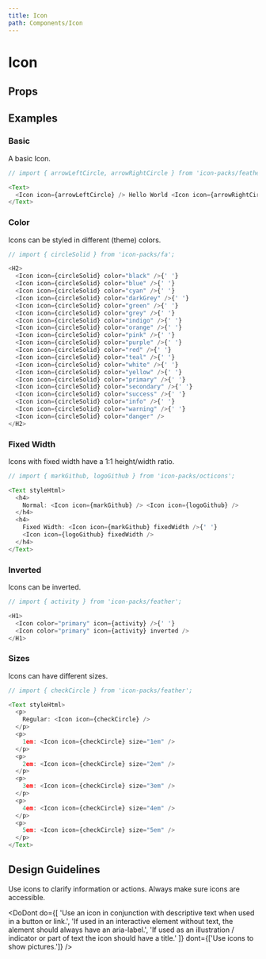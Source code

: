 ```yaml
---
title: Icon
path: Components/Icon
---
```



# Icon

<Description of="Icon" />

## Props

<Props of="Icon" />

## Examples

### Basic

A basic Icon.

```js live
// import { arrowLeftCircle, arrowRightCircle } from 'icon-packs/feather';

<Text>
  <Icon icon={arrowLeftCircle} /> Hello World <Icon icon={arrowRightCircle} />
</Text>
```

### Color

Icons can be styled in different (theme) colors.

```js live
// import { circleSolid } from 'icon-packs/fa';

<H2>
  <Icon icon={circleSolid} color="black" />{' '}
  <Icon icon={circleSolid} color="blue" />{' '}
  <Icon icon={circleSolid} color="cyan" />{' '}
  <Icon icon={circleSolid} color="darkGrey" />{' '}
  <Icon icon={circleSolid} color="green" />{' '}
  <Icon icon={circleSolid} color="grey" />{' '}
  <Icon icon={circleSolid} color="indigo" />{' '}
  <Icon icon={circleSolid} color="orange" />{' '}
  <Icon icon={circleSolid} color="pink" />{' '}
  <Icon icon={circleSolid} color="purple" />{' '}
  <Icon icon={circleSolid} color="red" />{' '}
  <Icon icon={circleSolid} color="teal" />{' '}
  <Icon icon={circleSolid} color="white" />{' '}
  <Icon icon={circleSolid} color="yellow" />{' '}
  <Icon icon={circleSolid} color="primary" />{' '}
  <Icon icon={circleSolid} color="secondary" />{' '}
  <Icon icon={circleSolid} color="success" />{' '}
  <Icon icon={circleSolid} color="info" />{' '}
  <Icon icon={circleSolid} color="warning" />{' '}
  <Icon icon={circleSolid} color="danger" />
</H2>
```

### Fixed Width

Icons with fixed width have a 1:1 height/width ratio.

```js live
// import { markGithub, logoGithub } from 'icon-packs/octicons';

<Text styleHtml>
  <h4>
    Normal: <Icon icon={markGithub} /> <Icon icon={logoGithub} />
  </h4>
  <h4>
    Fixed Width: <Icon icon={markGithub} fixedWidth />{' '}
    <Icon icon={logoGithub} fixedWidth />
  </h4>
</Text>
```

### Inverted

Icons can be inverted.

```js live
// import { activity } from 'icon-packs/feather';

<H1>
  <Icon color="primary" icon={activity} />{' '}
  <Icon color="primary" icon={activity} inverted />
</H1>
```

### Sizes

Icons can have different sizes.

```js live
// import { checkCircle } from 'icon-packs/feather';

<Text styleHtml>
  <p>
    Regular: <Icon icon={checkCircle} />
  </p>
  <p>
    1em: <Icon icon={checkCircle} size="1em" />
  </p>
  <p>
    2em: <Icon icon={checkCircle} size="2em" />
  </p>
  <p>
    3em: <Icon icon={checkCircle} size="3em" />
  </p>
  <p>
    4em: <Icon icon={checkCircle} size="4em" />
  </p>
  <p>
    5em: <Icon icon={checkCircle} size="5em" />
  </p>
</Text>
```

## Design Guidelines

Use icons to clarify information or actions. Always make sure icons are accessible.

<DoDont
  do={[
    'Use an icon in conjunction with descriptive text when used in a button or link.',
    'If used in an interactive element without text, the alement should always have an aria-label.',
    'If used as an illustration / indicator or part of text the icon should have a title.'
  ]}
  dont={['Use icons to show pictures.']}
/>
